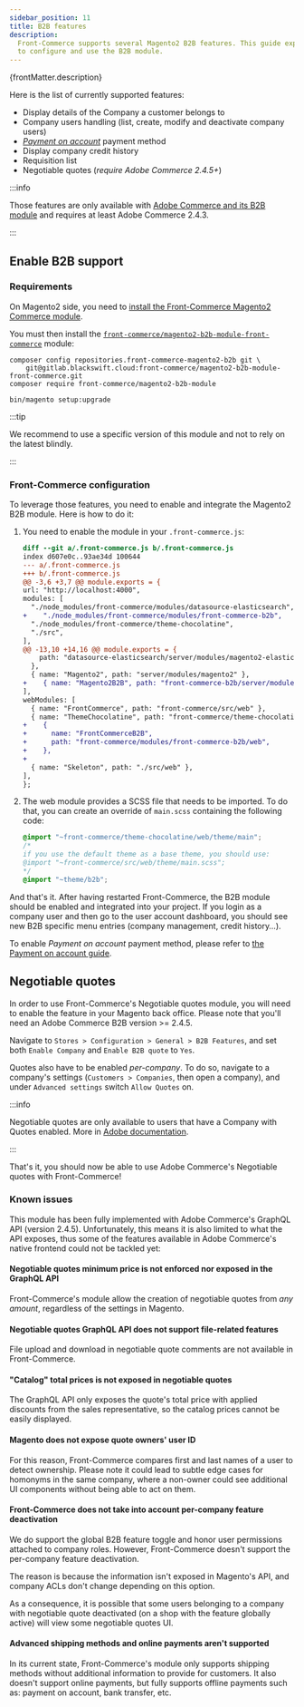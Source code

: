 ```yaml
---
sidebar_position: 11
title: B2B features
description:
  Front-Commerce supports several Magento2 B2B features. This guide explains how
  to configure and use the B2B module.
---
```



<SinceVersion tag="2.11" />

<p>{frontMatter.description}</p>

Here is the list of currently supported features:

- Display details of the Company a customer belongs to
- Company users handling (list, create, modify and deactivate company users)
- [_Payment on account_](/docs/2.x/advanced/payments/payment-on-account) payment
  method
- Display company credit history
- Requisition list
- Negotiable quotes (_require Adobe Commerce 2.4.5+_)

:::info

Those features are only available with
[Adobe Commerce and its B2B module](https://docs.magento.com/user-guide/getting-started.html#b2b-features)
and requires at least Adobe Commerce 2.4.3.

:::

## Enable B2B support

### Requirements

On Magento2 side, you need to
[install the Front-Commerce Magento2 Commerce module](/docs/2.x/magento2/commerce#magento2-commerce-module-installation).

You must then install the
[`front-commerce/magento2-b2b-module-front-commerce`](https://gitlab.blackswift.cloud/front-commerce/magento2-b2b-module-front-commerce)
module:

```shell
composer config repositories.front-commerce-magento2-b2b git \
    git@gitlab.blackswift.cloud:front-commerce/magento2-b2b-module-front-commerce.git
composer require front-commerce/magento2-b2b-module

bin/magento setup:upgrade
```

:::tip

We recommend to use a specific version of this module and not to rely on the latest
blindly.

:::

### Front-Commerce configuration

To leverage those features, you need to enable and integrate the Magento2 B2B
module. Here is how to do it:

1. You need to enable the module in your `.front-commerce.js`:

   ```diff title=".front-commerce.js"
   diff --git a/.front-commerce.js b/.front-commerce.js
   index d607e0c..93ae34d 100644
   --- a/.front-commerce.js
   +++ b/.front-commerce.js
   @@ -3,6 +3,7 @@ module.exports = {
   url: "http://localhost:4000",
   modules: [
     "./node_modules/front-commerce/modules/datasource-elasticsearch",
   +    "./node_modules/front-commerce/modules/front-commerce-b2b",
     "./node_modules/front-commerce/theme-chocolatine",
     "./src",
   ],
   @@ -13,10 +14,16 @@ module.exports = {
       path: "datasource-elasticsearch/server/modules/magento2-elasticsearch",
     },
     { name: "Magento2", path: "server/modules/magento2" },
   +    { name: "Magento2B2B", path: "front-commerce-b2b/server/modules/magento2" },
   ],
   webModules: [
     { name: "FrontCommerce", path: "front-commerce/src/web" },
     { name: "ThemeChocolatine", path: "front-commerce/theme-chocolatine/web" },
   +    {
   +      name: "FrontCommerceB2B",
   +      path: "front-commerce/modules/front-commerce-b2b/web",
   +    },
   +
     { name: "Skeleton", path: "./src/web" },
   ],
   };
   ```

1. The web module provides a SCSS file that needs to be imported. To do that,
   you can create an override of `main.scss` containing the following code:

   ```scss title="src/web/theme/main.scss"
   @import "~front-commerce/theme-chocolatine/web/theme/main";
   /*
   if you use the default theme as a base theme, you should use:
   @import "~front-commerce/src/web/theme/main.scss";
   */
   @import "~theme/b2b";
   ```

And that's it. After having restarted Front-Commerce, the B2B module should be
enabled and integrated into your project. If you login as a company user and
then go to the user account dashboard, you should see new B2B specific menu
entries (company management, credit history…).

To enable _Payment on account_ payment method, please refer to
[the Payment on account guide](/docs/2.x/advanced/payments/payment-on-account).

## Negotiable quotes

<SinceVersion tag="2.23" />

In order to use Front-Commerce's Negotiable quotes module, you will need to
enable the feature in your Magento back office. Please note that you'll need an
Adobe Commerce B2B version >= 2.4.5.

Navigate to `Stores > Configuration > General > B2B Features`, and set both
`Enable Company` and `Enable B2B quote` to `Yes`.

Quotes also have to be enabled _per-company_. To do so, navigate to a company's
settings (`Customers > Companies`, then open a company), and under
`Advanced settings` switch `Allow Quotes` on.

:::info

Negotiable quotes are only available to users that have a Company with Quotes
enabled. More in
[Adobe documentation](https://experienceleague.adobe.com/docs/commerce-admin/b2b/quotes/configure-quotes.html).

:::

That's it, you should now be able to use Adobe Commerce's Negotiable quotes with
Front-Commerce!

### Known issues

This module has been fully implemented with Adobe Commerce's GraphQL API
(version 2.4.5). Unfortunately, this means it is also limited to what the API
exposes, thus some of the features available in Adobe Commerce's native frontend
could not be tackled yet:

#### Negotiable quotes minimum price is not enforced nor exposed in the GraphQL API

Front-Commerce's module allow the creation of negotiable quotes from _any
amount_, regardless of the settings in Magento.

#### Negotiable quotes GraphQL API does not support file-related features

File upload and download in negotiable quote comments are not available in
Front-Commerce.

#### "Catalog" total prices is not exposed in negotiable quotes

The GraphQL API only exposes the quote's total price with applied discounts from
the sales representative, so the catalog prices cannot be easily displayed.

#### Magento does not expose quote owners' user ID

For this reason, Front-Commerce compares first and last names of a user to
detect ownership. Please note it could lead to subtle edge cases for homonyms in
the same company, where a non-owner could see additional UI components without
being able to act on them.

#### Front-Commerce does not take into account per-company feature deactivation

We do support the global B2B feature toggle and honor user permissions attached to company roles.
However, Front-Commerce doesn't support the per-company feature deactivation.

The reason is because the information isn't exposed in Magento's API, and company ACLs don't change depending on this option.

As a consequence, it is possible that some users belonging to a company with negotiable quote deactivated (on a shop with the feature globally active) will view some negotiable quotes UI.

#### Advanced shipping methods and online payments aren't supported

In its current state, Front-Commerce's module only supports shipping methods without additional information to provide for customers.
It also doesn't support online payments, but fully supports offline payments such as: payment on account, bank transfer, etc.
